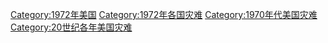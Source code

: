 [[Category:1972年美国|Category:1972年美国]]
[[Category:1972年各国灾难|Category:1972年各国灾难]]
[[Category:1970年代美国灾难|Category:1970年代美国灾难]]
[[Category:20世纪各年美国灾难|Category:20世纪各年美国灾难]]